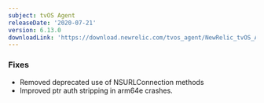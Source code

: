```yaml
---
subject: tvOS Agent
releaseDate: '2020-07-21'
version: 6.13.0
downloadLink: 'https://download.newrelic.com/tvos_agent/NewRelic_tvOS_Agent_6.13.0.zip'
---
```


### Fixes

* Removed deprecated use of NSURLConnection methods
* Improved ptr auth stripping in arm64e crashes.
